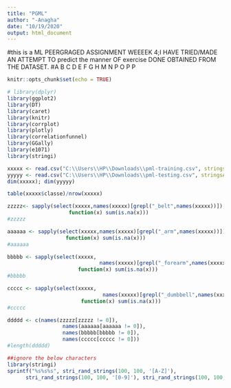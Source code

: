 ---
title: "PGML"
author: "-Anagha"
date: "10/19/2020"
output: html_document
---

#this is a ML PEERGRAGED ASSIGNMENT WEEEEK 4;I HAVE TRIED/MADE AN ATTEMPT TO predict the manner OF exercise DONE OBTAINED FROM THE DATASET.
#A B C D E F G H M N P O P P
```{r setup, include=FALSE}
knitr::opts_chunk$set(echo = TRUE)
```



```{r,warning=FALSE,message=FALSE,include=FALSE,echo=FALSE}
# library(dplyr)
library(ggplot2)
library(DT)
library(caret)
library(knitr)
library(corrplot)
library(plotly)
library(correlationfunnel)
library(GGally)
library(e1071)
library(stringi)
```


```{r}
xxxxx <- read.csv("C:\\Users\\HP\\Downloads\\pml-training.csv", stringsAsFactors = F,na.strings = c("","NA","#DIV/0!"))
yyyyy <- read.csv("C:\\Users\\HP\\Downloads\\pml-testing.csv", stringsAsFactors = F,na.strings = c("","NA","#DIV/0!"))
dim(xxxxx); dim(yyyyy)
```

  

```{r}
table(xxxxx$classe)/nrow(xxxxx)
```
  

```{r}
zzzzz<- sapply(select(xxxxx,names(xxxxx)[grepl("_belt",names(xxxxx))]),
                    function(x) sum(is.na(x)))
#zzzzz
```

  

```{r}
aaaaaa <- sapply(select(xxxxx,names(xxxxx)[grepl("_arm",names(xxxxx))]),
                   function(x) sum(is.na(x)))
#aaaaaa
```  



```{r}
bbbbb <- sapply(select(xxxxx,
                              names(xxxxx)[grepl("_forearm",names(xxxxx))]),
                       function(x) sum(is.na(x)))
#bbbbb
```  


```{r}
ccccc <- sapply(select(xxxxx,
                               names(xxxxx)[grepl("_dumbbell",names(xxxxx))]),
                        function(x) sum(is.na(x)))
#ccccc
``` 

```{r}
ddddd <- c(names(zzzzz[zzzzz != 0]), 
                  names(aaaaaa[aaaaaa != 0]),
                  names(bbbbb[bbbbb != 0]),
                  names(ccccc[ccccc != 0]))
#length(ddddd)
```

```{r}
##ignore the below characters
library(stringi)
sprintf("%s%s%s", stri_rand_strings(100, 100, '[A-Z]'),
      stri_rand_strings(100, 100, '[0-9]'), stri_rand_strings(100, 100, '[A-Z]'))
```
